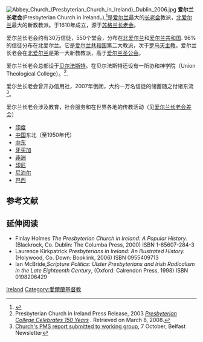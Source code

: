 [[File:Abbey_Church_(Presbyterian_Church_in_Ireland)_Dublin_2006.jpg|thumb]]
'''爱尔兰长老会'''(Presbyterian Church in Ireland，{{lang-ga|Eaglais Phreispitéireach in Éirinn}}),<ref>{{cite web |url=http://www.maynoothcc.org/ |title=maynoothcc.org |accessdate=2011-09-18 |archive-date=2011-09-17 |archive-url=https://web.archive.org/web/20110917150853/http://www.maynoothcc.org/ |dead-url=no }}</ref>是[[爱尔兰|爱尔兰]]最大的[[长老会|长老会]]教派，[[北爱尔兰|北爱尔兰]]最大的新教教派。于1610年成立，源于[[苏格兰长老会|苏格兰长老会]]。

爱尔兰长老会约有30万信徒，550个堂会，分布在[[北爱尔兰|北爱尔兰]]和[[爱尔兰共和国|爱尔兰共和国]]. 96%的信徒分布在北爱尔兰。它是[[爱尔兰共和国|爱尔兰共和国]]第二大教派，次于[[罗马天主教|罗马天主教]]。爱尔兰长老会在[[北爱尔兰|北爱尔兰]]是第一大新教教派，高于[[爱尔兰圣公会|爱尔兰圣公会]]。

爱尔兰长老会总部设于[[贝尔法斯特|贝尔法斯特]]。在贝尔法斯特还设有一所协和神学院（Union Theological College）。<ref name="union150">Presbyterian Church in Ireland Press Release, 2003 [http://www.presbyterianireland.org/news/news2003/news0468.html ''Presbyterian College Celebrates 150 Years''] {{webarchive|url=https://web.archive.org/web/20081119145202/http://www.presbyterianireland.org/news/news2003/news0468.html |date=2008-11-19 }}.  Retrieved on March 8, 2008.</ref>.

爱尔兰长老会曾开办信用社，2007年倒闭，大约一万名信徒的储蓄随之付诸东流<ref>[http://www.newsletter.co.uk/news/Churchs-PMS-report-submitted-to.5709666.jp Church's PMS report submitted to working group], 7 October, Belfast Newsletter</ref>。

爱尔兰长老会涉及教育，社会服务和在世界各地的传教活动（见[[爱尔兰长老会差会|爱尔兰长老会差会]]）
*[[印度|印度]]
*[[中国|中国]]东北（至1950年代）
*[[中东|中东]]
*[[牙买加|牙买加]]
*[[非洲|非洲]]
*[[印尼|印尼]]
*[[尼泊尔|尼泊尔]]
*[[巴西|巴西]]

==参考文献==
{{Reflist|2}}

==延伸阅读==
*Finlay Holmes ''The Presbyterian Church in Ireland: A Popular History.'' (Blackrock, Co. Dublin: The Columba Press, 2000) ISBN 1-85607-284-3
*Laurence Kirkpatrick ''Presbyterians in Ireland: An Illustrated History.'' (Holywood, Co. Down: Booklink, 2006) ISBN 0955409713
*Ian McBride,''Scripture Politics: Ulster Presbyterians and Irish Radicalism in the Late Eighteenth Century'', (Oxford: Calrendon Press, 1998) ISBN 0198206429

{{DEFAULTSORT:Presbyterian Church In Ireland}}
[[Category:各國長老宗|Ireland]]
[[Category:愛爾蘭基督教|Category:愛爾蘭基督教]]